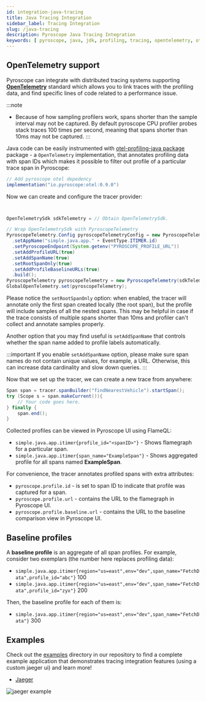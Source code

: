```yaml
---
id: integration-java-tracing
title: Java Tracing Integration
sidebar_label: Tracing Integration
slug: /java-tracing
description: Pyroscope Java Tracing Integration
keywords: [ pyroscope, java, jdk, profiling, tracing, opentelemetry, otelpyroscope ]
---
```


## OpenTelemetry support

Pyroscope can integrate with distributed tracing systems supporting [**OpenTelemetry**](https://opentelemetry.io/docs/instrumentation/java/getting-started/) standard which allows you to
link traces with the profiling data, and find specific lines of code related to a performance issue.

:::note
 * Because of how sampling profilers work, spans shorter than the sample interval may not be captured. By default pyroscope CPU profiler probes stack traces 100 times per second, meaning that spans shorter than 10ms may not be captured.
:::

Java code can be easily instrumented with [otel-profiling-java package](https://github.com/pyroscope-io/otel-profiling-java) package -
a `OpenTelemetry` implementation, that annotates profiling data with span IDs which makes it possible to filter
out profile of a particular trace span in Pyroscope:

```java
// Add pyroscope otel depedency
implementation("io.pyroscope:otel:0.9.0")
```

Now we can create and configure the tracer provider:
```java


OpenTelemetrySdk sdkTelemetry = // Obtain OpenTelemetrySdk.

// Wrap OpenTelemetrySdk with PyroscopeTelemetry
PyroscopeTelemetry.Config pyroscopeTelemetryConfig = new PyroscopeTelemetry.Config.Builder()
  .setAppName("simple.java.app." + EventType.ITIMER.id)
  .setPyroscopeEndpoint(System.getenv("PYROSCOPE_PROFILE_URL"))
  .setAddProfileURL(true)
  .setAddSpanName(true)
  .setRootSpanOnly(true)
  .setAddProfileBaselineURLs(true)
  .build();
PyroscopeTelemetry pyroscopeTelemetry = new PyroscopeTelemetry(sdkTelemetry, pyroscopeTelemetryConfig);
GlobalOpenTelemetry.set(pyroscopeTelemetry);

```

Please notice the `setRootSpanOnly` option: when enabled, the tracer will annotate only the first span created locally
(the root span), but the profile will include samples of all the nested spans. This may be helpful in case if the trace
consists of multiple spans shorter than 10ms and profiler can't collect and annotate samples properly.

Another option that you may find useful is `setAddSpanName` that controls whether the span name added to profile labels
automatically.

:::important
If you enable `setAddSpanName` option, please make sure span names do not contain unique values, for example, a URL.
Otherwise, this can increase data cardinality and slow down queries.
:::

Now that we set up the tracer, we can create a new trace from anywhere:
```java
Span span = tracer.spanBuilder("findNearestVehicle").startSpan();
try (Scope s = span.makeCurrent()){
    // Your code goes here.
} finally {
    span.end();
}

```

Collected profiles can be viewed in Pyroscope UI using FlameQL:
 - `simple.java.app.itimer{profile_id="<spanID>"}` - Shows flamegraph for a particular span.
 - `simple.java.app.itimer{span_name="ExampleSpan"}` - Shows aggregated profile for all spans named **ExampleSpan**.

For convenience, the tracer annotates profiled spans with extra attributes:
 - `pyroscope.profile.id` - is set to span ID to indicate that profile was captured for a span.
 - `pyroscope.profile.url` - contains the URL to the flamegraph in Pyroscope UI.
 - `pyroscope.profile.baseline.url` - contains the URL to the baseline comparison view in Pyroscope UI.

## Baseline profiles

A **baseline profile** is an aggregate of all span profiles. For example, consider two exemplars (the number here
replaces profiling data):
 - `simple.java.app.itimer{region="us=east",env="dev",span_name="FetchData",profile_id="abc"}` 100
 - `simple.java.app.itimer{region="us=east",env="dev",span_name="FetchData",profile_id="zyx"}` 200

Then, the baseline profile for each of them is:
 - `simple.java.app.itimer{region="us=east",env="dev",span_name="FetchData"}` 300

## Examples

Check out the [examples](https://github.com/pyroscope-io/pyroscope/tree/main/examples/tracing/jaeger/java/rideshare) directory in our repository to
find a complete example application that demonstrates tracing integration features (using a custom jaeger ui) and learn more!
 - [Jaeger](https://github.com/pyroscope-io/pyroscope/tree/main/examples/tracing/jaeger/)

![jaeger example](https://user-images.githubusercontent.com/23323466/186233918-2461cfb7-1ec5-4c21-8c19-a94bdcf5c269.png)
